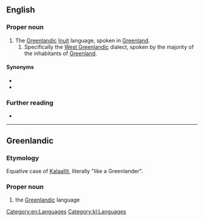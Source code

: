 {{also|kalaallisut}}
==English==
{{wikipedia}}

===Proper noun===
{{en-proper noun}}

# The [[Greenlandic]] [[Inuit]] language, spoken in [[Greenland]].
## Specifically the [[West Greenlandic]] dialect, spoken by the majority of the inhabitants of [[Greenland]].

====Synonyms====
* {{l|en|Greenlandic}}
* {{l|en|Greenlandish}}

===Further reading===
* {{ISO 639|link=Ethnologue|1code=kl|code=kal}}

[[Category:en:Languages]]

----

==Greenlandic==
{{rfv|kl}}

===Etymology===
Equative case of [[Kalaallit]], literally "like a Greenlander".

===Proper noun===
{{head|kl|proper noun}}

# the [[Greenlandic]] language

[[Category:kl:Languages]]